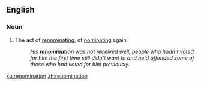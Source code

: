 ==English==

===Noun===
{{en-noun}}

# The act of [[renominate|renominating]], of [[nominate|nominating]] again.
#: ''His '''renomination''' was not received well, people who hadn't voted for him the first time still didn't want to and he'd offended some of those who had voted for him previously.''

[[ku:renomination]]
[[zh:renomination]]